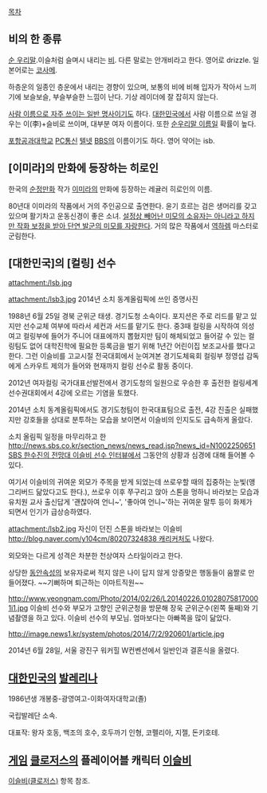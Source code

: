 [[목차]]

== 비의 한 종류 ==
[[순 우리말]].이슬처럼 슬며시 내리는 [[비]]. 다른 말로는 안개비라고 한다. 영어로 drizzle. 일본어로는 [[코사메]].

하층운의 일종인 층운에서 내리는 경향이 있으며, 보통의 비에 비해 입자가 작아서 느끼기에 보슬보슬, 부슬부슬한 느낌이 난다. 기상 레이더에 잘 잡히지 않는다.

[[사람 이름으로 자주 쓰이는 일반 명사]]이기도 하다. [[대한민국]]에서 사람 이름으로 쓰일 경우는 이(李)+슬비로 쓰이며, 대부분 여자 이름이다. 또한 [[순우리말 이름]]일 확률이 높다.

[[포항공과대학교]] [[PC통신]] [[텔넷]] [[BBS]]의 이름이기도 하다. 영어 약어는 isb.

== [이미라]의 만화에 등장하는 히로인 ==
한국의 [[순정만화]] 작가 [[이미라]]의 만화에 등장하는 레귤러 히로인의 이름. 

80년대 이미라의 작품에서 거의 주인공으로 출연한다. 윤기 흐르는 검은 생머리를 갖고 있으며 활기차고 운동신경이 좋은 소녀. [[미인 그려놓고 평범인이라고 우기기|설정상 빼어난 미모의 소유자는 아니라고 하지만 작화 보정을 받아 단연 발군의 미모를 자랑한다]]. 거의 많은 작품에서 [[역하렘]] 마스터로 군림한다. 


== [대한민국]의 [컬링] 선수 ==

attachment:/lsb.jpg

attachment:/lsb3.jpg
2014년 소치 동계올림픽에 쓰인 증명사진

1988년 6월 25일 경북 군위군 태생. 경기도청 소속이다.
포지션은 주로 리드를 맡고 있지만 선수교체 여부에 따라서 세컨과 서드를 맡기도 한다.
중3때 컬링을 시작하여 의성여고 컬링부에 들어가 주니어 대표에까지 뽑혔지만 팀이 해체되었고 들어갈 수 있는 컬링팀도 없어 대학진학에 필요한 등록금을 벌기 위해 1년간 어린이집 보조교사를 했다고 한다.
그런 이슬비를 고교시절 전국대회에서 눈여겨본 경기도체육회 컬링부 정영섭 감독에게 스카우트 제의가 들어와 현재까지 컬링 선수로 활동 중이다.

2012년 여자컬링 국가대표선발전에서 경기도청의 일원으로 우승한 후 출전한 컬링세계선수권대회에서 4강에 오르는 기염을 토했다.

2014년 소치 동계올림픽에서도 경기도청팀이 한국대표팀으로 출전, 4강 진출은 실패했지만 강호들을 상대로 분투하는 모습을 보이면서 이슬비의 인지도도 급속하게 올랐다.

소치 올림픽 일정을 마무리하고 한 [[http://news.sbs.co.kr/section_news/news_read.jsp?news_id=N1002250651 SBS 한수진의 전망대 이슬비 선수 인터뷰]]에서 그동안의 상황과 심경에 대해 들어볼 수 있다.

여기서 이슬비의 귀여운 외모가 주목을 받게 되었는데 쓰로우할 때의 집중하는 눈빛(앵그리버드 닮았다고도 한다.), 쓰로우 이후 쭈구리고 앉아 스톤을 멍하니 바라보는 모습과 유치원 교사 출신답게 '괜찮아여 언니~', '좋아여 언니~'하는 귀여운 말투 등이 화제가 되면서 인기가 급상승하였다.

attachment:/lsb2.jpg
자신이 던진 스톤을 바라보는 이슬비 [[http://blog.naver.com/y104cm/80207324838 캐리커처]]도 나왔다.

외모와는 다르게 성격은 차분한 천상여자 스타일이라고 한다.

상당한 [[동안]]속성의 보유자로써 적지 않은 나이 답지 않게 앙증맞은 행동들이 움짤로 만들어졌다. ~~기뻐하며 퇴근하는 이마트직원~~

http://www.yeongnam.com/Photo/2014/02/26/L20140226.010280758170001i1.jpg
이슬비 선수와 부모가 고향인 군위군청을 방문해 장욱 군위군수(왼쪽 둘째)와 기념촬영을 하고 있다.
이슬비 선수의 부모님. 엄마보다는 아빠쪽을 많이 닮았다.

http://image.news1.kr/system/photos/2014/7/2/920601/article.jpg

2014년 6월 28일, 서울 광진구 워커힐 W컨벤션에서 일반인과 결혼식을 올렸다.

== [[대한민국]]의 [[발레리나]] ==
1986년생 개봉중-광영여고-이화여자대학교(졸)

국립발레단 소속.

대표작: 왕자 호동, 백조의 호수, 호두까기 인형, 코펠리아, 지젤, 돈키호테.

== [[게임]] [[클로저스]]의 플레이어블 캐릭터 [[이슬비(클로저스)|이슬비]] ==
[[이슬비(클로저스)]] 항목 참조.
